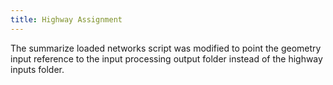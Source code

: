 ```yaml
---
title: Highway Assignment
---
```


The summarize loaded networks script was modified to point the geometry input reference to the input processing output folder instead of the highway inputs folder.
